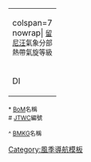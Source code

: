 </tr></table></td><td>
{|align="{{{align|right}}}" style="background:transparent; text-align:center"
|-
|colspan=7 nowrap| <small>[[留尼汪]]{{link-en|法國氣象局|Météo-France}}氣象分部熱帶氣旋等級</small>
|-
|style="background-color:#{{Storm_colour|swiodisturbance}}; width:1.6em" title="低壓區／熱帶擾動: 每小時 0–27 海里 (每小時 0–51 公里)"| DI
|style="background-color:#{{Storm_colour|depression}}; width:1.6em" title="熱帶低氣壓: 每小時 28–33 海里 (每小時 52–62 公里)"| TD
|style="background-color:#{{Storm_colour|storm}}; width:1.6em" title="中級熱帶風暴: 每小時 34–47 海里 (每小時 63–87 公里)"| MTS
|style="background-color:#{{Storm_colour|STS}}; width: 1.6em" title="強烈熱帶風暴: 每小時 48-63 海里 (每小時 88-117 公里)"| STS
|style="background-color:#{{Storm_colour|cat1}}; width:1.6em" title="熱帶氣旋: 每小時 64–89 海里 (每小時 118–165 公里)"| TC
|style="background-color:#{{Storm_colour|cat3}}; width:1.6em" title="強烈熱帶氣旋: 每小時 90–115 海里 (每小時 166–213 公里)"| ITC
|style="background-color:#{{Storm_colour|cat5}}; width:1.6em" title="特強熱帶氣旋: 每小時 &gt;=116 海里 (每小時 &gt;=214 公里)"| VITC
|}
</tr></table></td><td width="10px"></td><td><small>* [[澳洲氣象局|BoM]]名稱<br /># [[聯合颱風警報中心|JTWC]]編號</small></td><td><small>^ [[印度尼西亚气象、气候和地球物理局|BMKG]]名稱</small></table></td></tr>
</div></div><noinclude>
[[Category:風季導航模板]]
</noinclude>